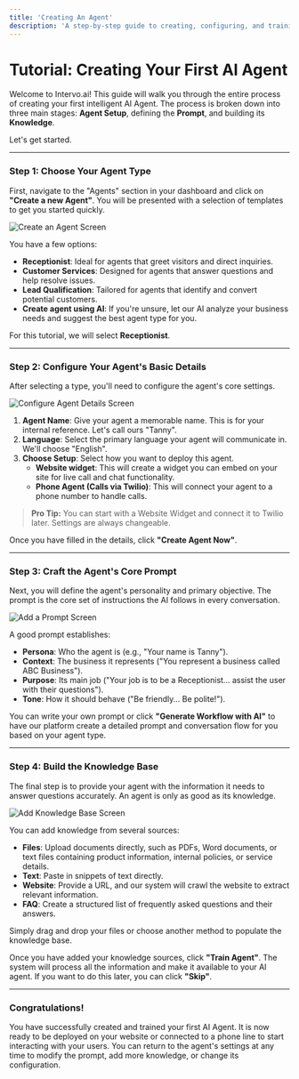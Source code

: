 ```yaml
---
title: 'Creating An Agent'
description: 'A step-by-step guide to creating, configuring, and training a new AI voice and chat agent in Intervo.ai.'
---
```


# Tutorial: Creating Your First AI Agent

Welcome to Intervo.ai! This guide will walk you through the entire process of creating your first intelligent AI Agent. The process is broken down into three main stages: **Agent Setup**, defining the **Prompt**, and building its **Knowledge**.

Let's get started.

---

### Step 1: Choose Your Agent Type

First, navigate to the "Agents" section in your dashboard and click on **"Create a new Agent"**. You will be presented with a selection of templates to get you started quickly.

![Create an Agent Screen](https://i.imgur.com/xIuB1qX.jpeg)

You have a few options:

* **Receptionist**: Ideal for agents that greet visitors and direct inquiries.
* **Customer Services**: Designed for agents that answer questions and help resolve issues.
* **Lead Qualification**: Tailored for agents that identify and convert potential customers.
* **Create agent using AI**: If you're unsure, let our AI analyze your business needs and suggest the best agent type for you.

For this tutorial, we will select **Receptionist**.

---

### Step 2: Configure Your Agent's Basic Details

After selecting a type, you'll need to configure the agent's core settings.

![Configure Agent Details Screen](https://i.imgur.com/Uv7Bf5U.jpeg)

1.  **Agent Name**: Give your agent a memorable name. This is for your internal reference. Let's call ours "Tanny".
2.  **Language**: Select the primary language your agent will communicate in. We'll choose "English".
3.  **Choose Setup**: Select how you want to deploy this agent.
    * **Website widget**: This will create a widget you can embed on your site for live call and chat functionality.
    * **Phone Agent (Calls via Twilio)**: This will connect your agent to a phone number to handle calls.

> **Pro Tip:** You can start with a Website Widget and connect it to Twilio later. Settings are always changeable.

Once you have filled in the details, click **"Create Agent Now"**.

---

### Step 3: Craft the Agent's Core Prompt

Next, you will define the agent's personality and primary objective. The prompt is the core set of instructions the AI follows in every conversation.

![Add a Prompt Screen](https://i.imgur.com/tHq76Bf.jpeg)

A good prompt establishes:

* **Persona**: Who the agent is (e.g., "Your name is Tanny").
* **Context**: The business it represents ("You represent a business called ABC Business").
* **Purpose**: Its main job ("Your job is to be a Receptionist... assist the user with their questions").
* **Tone**: How it should behave ("Be friendly... Be polite!").

You can write your own prompt or click **"Generate Workflow with AI"** to have our platform create a detailed prompt and conversation flow for you based on your agent type.

---

### Step 4: Build the Knowledge Base

The final step is to provide your agent with the information it needs to answer questions accurately. An agent is only as good as its knowledge.

![Add Knowledge Base Screen](https://i.imgur.com/L1nJ3uL.jpeg)

You can add knowledge from several sources:

* **Files**: Upload documents directly, such as PDFs, Word documents, or text files containing product information, internal policies, or service details.
* **Text**: Paste in snippets of text directly.
* **Website**: Provide a URL, and our system will crawl the website to extract relevant information.
* **FAQ**: Create a structured list of frequently asked questions and their answers.

Simply drag and drop your files or choose another method to populate the knowledge base.

Once you have added your knowledge sources, click **"Train Agent"**. The system will process all the information and make it available to your AI agent. If you want to do this later, you can click **"Skip"**.

---

### Congratulations!

You have successfully created and trained your first AI Agent. It is now ready to be deployed on your website or connected to a phone line to start interacting with your users. You can return to the agent's settings at any time to modify the prompt, add more knowledge, or change its configuration.

